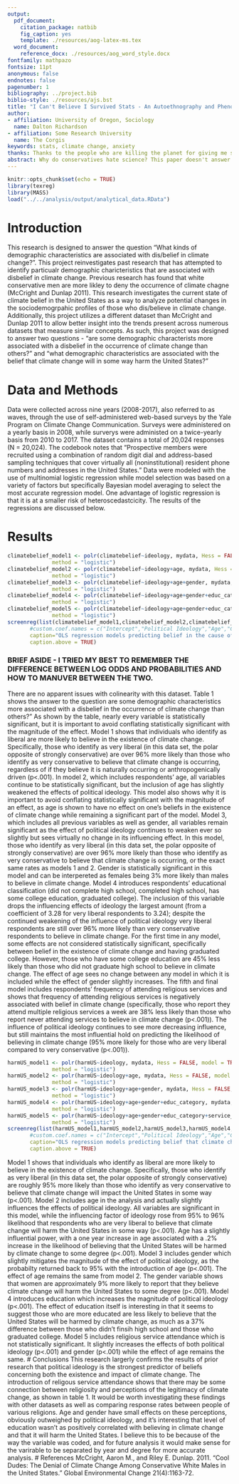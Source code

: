 ```yaml
---
output:
  pdf_document:
    citation_package: natbib
    fig_caption: yes
    template: ./resources/aog-latex-ms.tex
  word_document:
    reference_docx: ./resources/aog_word_style.docx
fontfamily: mathpazo
fontsize: 11pt
anonymous: false
endnotes: false
pagenumber: 1
bibliography: ../project.bib
biblio-style: ./resources/ajs.bst
title: "I Can't Believe I Survived Stats - An Autoethnography and Phenomenology of Sociological Research Methods"
author:
- affiliation: University of Oregon, Sociology
  name: Dalton Richardson
- affiliation: Some Research University
  name: The Corgis
keywords: stats, climate change, anxiety
thanks: Thanks to the people who are killing the planet for giving me something to study
abstract: Why do conservatives hate science? This paper doesn't answer that question but I still think it's a pretty good attempt at statistics
---
```


```r
knitr::opts_chunk$set(echo = TRUE)
library(texreg)
library(MASS)
load("../../analysis/output/analytical_data.RData")
```

# Introduction
This research is designed to answer the question "What kinds of demographic characteristics are associated with dis/belief in climate change?". This project reinvestigates past research that has attempted to identify particualr demographic charicteristics that are associated with disbelief in climate change. Previous research has found that white conservative men are more likley to deny the occurrence of climate chagne (McCright and Dunlap 2011). This research investigates the current state of climate belief in the United States as a way to analyze potential changes in the sociodemogrpahic profiles of those who dis/believe in climate change. Additionally, this project utilizes a different dataset than McCright and Dunlap 2011 to allow better insight into the trends present across numerous datasets that measure similar concepts. As such, this project was designed to answer two questions - "are some demographic characterists more associated with a disbelief in the occurrence of climate change than others?" and "what demographic characteristics are associated with the belief that climate change will in some way harm the United States?"

# Data and Methods
Data were collected across nine years (2008-2017), also referred to as waves, through the use of self-administered web-based surveys by the Yale Program on Climate Change Communication. Surveys were administered on a yearly basis in 2008, while surverys were administed on a twice-yearly basis from 2010 to 2017. The dataset contains a total of 20,024 responses (N = 20,024). The codebook notes that "Prospective members were recruited using a combination of random digit dial and address-based sampling techniques that cover virtually all (noninstitutional) resident phone numbers and addresses in the United States."
Data were modeled with the use of multinomial logistic regression while model selection was based on a variety of factors but specifically Bayesian model averaging to select the most accurate regression model. One advantage of logistic regression is that it is at a smaller risk of heteroscedastcicity. The results of the regressions are discussed below. 

# Results
```r
climatebelief_model1 <- polr(climatebelief~ideology, mydata, Hess = FALSE, model = TRUE,
              method = "logistic")
climatebelief_model2 <- polr(climatebelief~ideology+age, mydata, Hess = FALSE, model = TRUE,
              method = "logistic")
climatebelief_model3 <- polr(climatebelief~ideology+age+gender, mydata, Hess = FALSE, model = TRUE,
              method = "logistic")
climatebelief_model4 <- polr(climatebelief~ideology+age+gender+educ_category, mydata, Hess = FALSE, model = TRUE,
              method = "logistic")
climatebelief_model5 <- polr(climatebelief~ideology+age+gender+educ_category+service_attendance, mydata, Hess = FALSE, model = TRUE,
              method = "logistic")
screenreg(list(climatebelief_model1,climatebelief_model2,climatebelief_model3,climatebelief_model4,climatebelief_model5),
       #custom.coef.names = c("Intercept","Political Ideology","Age","Gender","Level of Education","Religious Service Attendance"),
       caption="OLS regression models predicting belief in the cause of climate change",
       caption.above = TRUE)
```
### BRIEF ASIDE - I TRIED MY BEST TO REMEMBER THE DIFFERENCE BETWEEN LOG ODDS AND PROBABILITIES AND HOW TO MANUVER BETWEEN THE TWO. 
There are no apparent issues with colinearity with this dataset. Table 1 shows the answer to the question are some demographic characteristics more associated with a disbelief in the occurrence of climate change than others?" As shown by the table, nearly every variable is statistically significant, but it is important to avoid conflating statistically significant with the magnitude of the effect. 
Model 1 shows that individuals who identify as liberal are more likely to believe in the existence of climate change. Specifically, those who identify as very liberal (in this data set, the polar opposite of strongly conservative) are over 96% more likely than those who identify as very conservative to believe that climate change is occurring, regardless of if they believe it is naturally occurring or anthropogenically driven (p<.001). 
In model 2, which includes respondents’ age, all variables continue to be statistically significant, but the inclusion of age has slightly weakened the effects of political ideology. This model also shows why it is important to avoid conflating statistically significant with the magnitude of an effect, as age is shown to have no effect on one’s beliefs in the existence of climate change while remaining a significant part of the model. 
Model 3, which includes all previous variables as well as gender, all variables remain significant as the effect of political ideology continues to weaken ever so slightly but sees virtually no change in its influencing effect. In this model, those who identify as very liberal (in this data set, the polar opposite of strongly conservative) are over 96% more likely than those who identify as very conservative to believe that climate change is occurring, or the exact same rates as models 1 and 2. Gender is statistically significant in this model and can be interpereted as females being 3% more likely than males to believe in climate change. 
Model 4 introduces respondents’ educational classification (did not complete high school, completed high school, has some college education, graduated college). The inclusion of this variable drops the influencing effects of ideology the largest amount (from a coefficient of 3.28 for very liberal respondents to 3.24); despite the continued weakening of the influence of political ideology very liberal respondents are still over 96% more likely than very conservative respondents to believe in climate change. For the first time in any model, some effects are not considered statistically significant, specifically between belief in the existence of climate change and having graduated college. However, those who have some college education are 45% less likely than those who did not graduate high school to believe in climate change. The effect of age sees no change between any model in which it is included while the effect of gender slightly increases. 
The fifth and final model includes respondents’ frequency of attending religious services  and shows that frequency of attending religious services is negatively associated with belief in climate change (specifically, those who report they attend multiple religious services a week are 38% less likely than those who report never attending services to believe in climate change (p<.001)). The influence of political ideology continues to see more decreasing influence, but still maintains the most influential hold on predicting the likelihood of believing in climate change (95% more likely for those who are very liberal compared to very conservative (p<.001)).
```r
harmUS_model1 <- polr(harmUS~ideology, mydata, Hess = FALSE, model = TRUE,
              method = "logistic")
harmUS_model2 <- polr(harmUS~ideology+age, mydata, Hess = FALSE, model = TRUE,
              method = "logistic")
harmUS_model3 <- polr(harmUS~ideology+age+gender, mydata, Hess = FALSE, model = TRUE,
              method = "logistic")
harmUS_model4 <- polr(harmUS~ideology+age+gender+educ_category, mydata, Hess = FALSE, model = TRUE,
              method = "logistic")
harmUS_model5 <- polr(harmUS~ideology+age+gender+educ_category+service_attendance, mydata, Hess = FALSE, model = TRUE,
              method = "logistic")
screenreg(list(harmUS_model1,harmUS_model2,harmUS_model3,harmUS_model4,harmUS_model5),
       #custom.coef.names = c("Intercept","Political Ideology","Age","Gender","Level of Education","Religious Service Attendance"),
       caption="OLS regression models predicting belief that climate change will harm the United States",
       caption.above = TRUE)

```
Model 1 shows that individuals who identify as liberal are more likely to believe in the existence of climate change. Specifically, those who identify as very liberal (in this data set, the polar opposite of strongly conservative) are roughly 95% more likely than those who identify as very conservative to believe that climate change will impact the United States in some way (p<.001).
Model 2 includes age in the analysis and actually slightly influences the effects of political ideology. All variables are significant in this model, while the influencing factor of ideology rose from 95% to 96% likelihood that respondents who are very liberal to believe that climate change will harm the United States in some way (p<.001). Age has a slightly influential power, with a one year increase in age associated with a .2% increase in the likelihood of believing that the United States will be harmed by climate change to some degree (p<.001). 
Model 3 includes gender which slightly mitigates the magnitude of the effect of political ideology, as the probabilty returned back to 95% with the introduction of age (p<.001). The effect of age remains the same from model 2. The gender variable shows that women are approximately 9% more likely to report that they believe climate change will harm the United States to some degree (p<.001). 
Model 4 introduces education which increases the magnitude of political ideology (p<.001). The effect of education itself is interesting in that it seems to suggest those who are more educated are less likely to believe that the United States will be harmed by climate change, as much as a 37% difference between those who didn't finsih high school and those who graduated college. 
Model 5 includes religious service attendance which is not statistically significant. It slightly increases the effects of both political ideology (p<.001) and gender (p<.001) while the effect of age remains the same.
# Conclusions
This research largerly confirms the results of prior research that political ideology is the strongest predictor of beliefs concerning both the existence and impact of climate change. The introduction of religous service attendance shows that there may be some connection between religiosity and perceptions of the legitimacy of climate change, as shown in table 1. It would be worth investigating these findings with other datasets as well as comparing response rates between people of various religions. Age and gender have small effects on these perceptions, obviously outweighed by political ideology, and it's interesting that level of education wasn't as positively correlated with believing in climate change and that it will harm the United States. I believe this to be because of the way the variable was coded, and for future analysis it would make sense for the varirable to be separated by year and degree for more accurate analysis.
# References
McCright, Aaron M., and Riley E. Dunlap. 2011. "Cool Dudes: The Denial of Climate Change Among Conservative White Males in the United States." Global Environmental Change 21(4):1163-72.